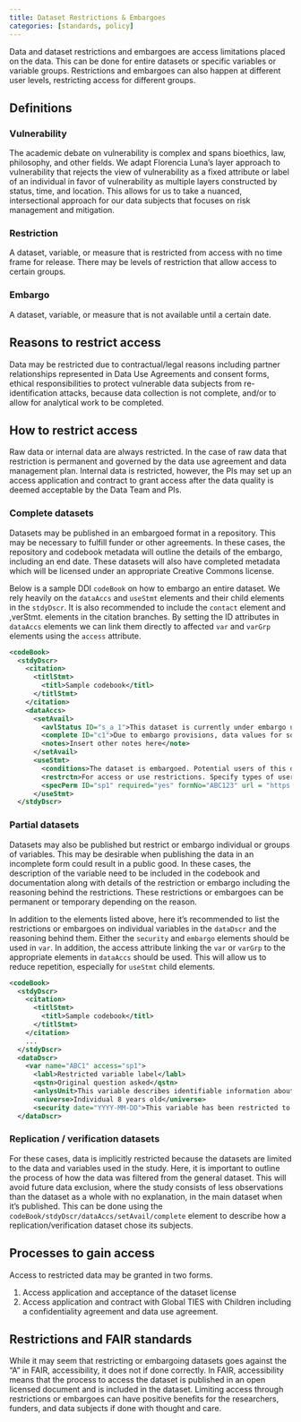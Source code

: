 ```yaml
---
title: Dataset Restrictions & Embargoes
categories: [standards, policy]
---
```

<!--:policy:standards:-->

Data and dataset restrictions and embargoes are access limitations placed on the data. This can be done for entire datasets or specific variables or variable groups. Restrictions and embargoes can also happen at different user levels, restricting access for different groups. 

## Definitions

### Vulnerability

The academic debate on vulnerability is complex and spans bioethics, law, philosophy, and other fields.
We adapt Florencia Luna's <!-- TODO: Citation needed -->layer approach to vulnerability that rejects the view of vulnerability as a fixed attribute or label of an individual in favor of vulnerability as multiple layers constructed by status, time, and location. This allows for us to take a nuanced, intersectional approach for our data subjects that focuses on risk management and mitigation.

### Restriction

A dataset, variable, or measure that is restricted from access with no time frame for release. There may be levels of restriction that allow access to certain groups.

### Embargo 
<!--:embargo:-->

A dataset, variable, or measure that is not available until a certain date. 

## Reasons to restrict access

Data may be restricted due to contractual/legal reasons including partner relationships represented in Data Use Agreements and consent forms, ethical responsibilities to protect vulnerable data subjects from re-identification attacks, because data collection is not complete, and/or to allow for analytical work to be completed. 

## How to restrict access

Raw data or internal data are always restricted. In the case of raw data that restriction is permanent and governed by the data use agreement and data management plan. Internal data is restricted, however, the PIs may set up an access application and contract to grant access after the data quality is deemed acceptable by the Data Team and PIs. 

### Complete datasets

Datasets may be published in an embargoed format in a repository. This may be necessary to fulfill funder or other agreements. In these cases, the repository and codebook metadata will outline the details of the embargo, including an end date. These datasets will also have completed metadata which will be licensed under an appropriate Creative Commons license.

Below is a sample DDI `codeBook` on how to embargo an entire dataset. We rely heavily on the `dataAccs` and `useStmt` elements and their child elements in the `stdyDscr`. It is also recommended to include the `contact` element and ,verStmt. elements in the citation branches. By setting the ID attributes in `dataAccs` elements we can link them directly to affected `var` and `varGrp` elements using the `access` attribute. 

```xml
<codeBook>
  <stdyDscr>
    <citation>
      <titlStmt>
        <titl>Sample codebook</titl>
      </titlStmt>
    </citation>
    <dataAccs>
      <setAvail>
        <avlStatus ID="s_a_1">This dataset is currently under embargo until YYYY-MM-DD.</avlStatus>
        <complete ID="c1">Due to embargo provisions, data values for some variables have been masked. Users should consult the data definition statements to see which variables are under embargo. A new version of the collection will be released after embargoes are lifted.</complete>
        <notes>Insert other notes here</note>
      </setAvail>
      <useStmt>
        <conditions>The dataset is embargoed. Potential users of this dataset are advised to contact the PI...<conditions>
        <restrctn>For access or use restrictions. Specify types of users if use is restricted to or for those types.</restrctn>
        <specPerm ID="sp1" required="yes" formNo="ABC123" url = "https://www.form.xyz/ABC123">Users may apply to access this dataset before the embargo ends by filling out an access application and a confidentiality  agreement with Global TIES for Children</specPerm>
      </useStmt>
  </stdyDscr>
```

### Partial datasets

Datasets may also be published but restrict or embargo individual or groups of variables. This may be desirable when publishing the data in an incomplete form could result in a public good. In these cases, the description of the variable need to be included in the codebook and documentation along with details of the restriction or embargo including the reasoning behind the restrictions. These restrictions or embargoes can be permanent or temporary depending on the reason. 

In addition to the elements listed above, here it's recommended to list the restrictions or embargoes on individual variables in the `dataDscr` and the reasoning behind them. Either the `security` and `embargo` elements should be used in `var`. In addition, the access attribute linking the `var` or `varGrp` to the appropriate elements in `dataAccs` should be used. This will allow us to reduce repetition, especially for `useStmt` child elements. 

```xml
<codeBook>
  <stdyDscr>
    <citation>
      <titlStmt>
        <titl>Sample codebook</titl>
      </titlStmt>
    </citation>
    ...
  </stdyDscr>
  <dataDscr>
    <var name="ABC1" access="sp1">
      <labl>Restricted variable label</labl>
      <qstn>Original question asked</qstn>
      <anlysUnit>This variable describes identifiable information about the student</anlysUnit>
      <universe>Individual 8 years old</universe>
      <security date="YYYY-MM-DD">This variable has been restricted to protect the identity of the subject</security>
  </dataDscr>
```

### Replication / verification datasets

For these cases, data is implicitly restricted because the datasets are limited to the data and variables used in the study. Here, it is important to outline the process of how the data was filtered from the general dataset. This will avoid future data exclusion, where the study consists of less observations than the dataset as a whole with no explanation, in the main dataset when it's published. This can be done using the `codeBook/stdyDscr/dataAccs/setAvail/complete` element to describe how a replication/verification dataset chose its subjects. 

## Processes to gain access

Access to restricted data may be granted in two forms.

1) Access application and acceptance of the dataset license
2) Access application and contract with Global TIES with Children including a confidentiality agreement and data use agreement. 

## Restrictions and FAIR standards

While it may seem that restricting or embargoing datasets goes against the "A" in FAIR, accessibility, it does not if done correctly. In FAIR, accessibility means that the process to access the dataset is published in an open licensed document and is included in the dataset. Limiting access through restrictions or embargoes can have positive benefits for the researchers, funders, and data subjects if done with thought and care. 
